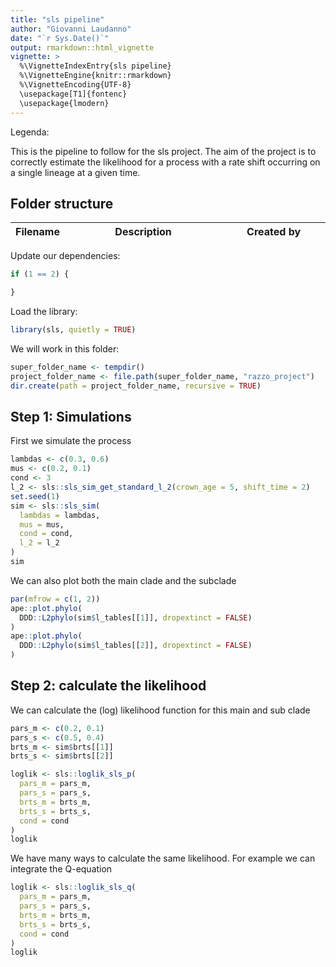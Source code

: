 ```yaml
---
title: "sls pipeline"
author: "Giovanni Laudanno"
date: "`r Sys.Date()`"
output: rmarkdown::html_vignette
vignette: >
  %\VignetteIndexEntry{sls pipeline}
  %\VignetteEngine{knitr::rmarkdown}
  %\VignetteEncoding{UTF-8}
  \usepackage[T1]{fontenc}
  \usepackage{lmodern}
---
```


Legenda:

This is the pipeline to follow for the sls project. 
The aim of the project is to correctly estimate the likelihood for a process with a rate shift occurring on a single lineage at a given time.

## Folder structure


Filename|Description|Created by
-------------|---------------------------------------|--------------------------

Update our dependencies:

```r
if (1 == 2) {

}
```

Load the library:

```r
library(sls, quietly = TRUE)
```

We will work in this folder:

```r
super_folder_name <- tempdir()
project_folder_name <- file.path(super_folder_name, "razzo_project") 
dir.create(path = project_folder_name, recursive = TRUE)
```

## Step 1: Simulations

First we simulate the process

```r
lambdas <- c(0.3, 0.6)
mus <- c(0.2, 0.1)
cond <- 3
l_2 <- sls::sls_sim_get_standard_l_2(crown_age = 5, shift_time = 2)
set.seed(1)
sim <- sls::sls_sim(
  lambdas = lambdas, 
  mus = mus, 
  cond = cond,
  l_2 = l_2
)
sim
```

We can also plot both the main clade and the subclade

```r
par(mfrow = c(1, 2))
ape::plot.phylo(
  DDD::L2phylo(sim$l_tables[[1]], dropextinct = FALSE)
)
ape::plot.phylo(
  DDD::L2phylo(sim$l_tables[[2]], dropextinct = FALSE)
)
```

## Step 2: calculate the likelihood

We can calculate the (log) likelihood function for this main and sub clade

```r
pars_m <- c(0.2, 0.1)
pars_s <- c(0.5, 0.4)
brts_m <- sim$brts[[1]]
brts_s <- sim$brts[[2]]

loglik <- sls::loglik_sls_p(
  pars_m = pars_m, 
  pars_s = pars_s, 
  brts_m = brts_m, 
  brts_s = brts_s, 
  cond = cond
)
loglik
```

We have many ways to calculate the same likelihood. For example we can integrate the Q-equation

```r
loglik <- sls::loglik_sls_q(
  pars_m = pars_m, 
  pars_s = pars_s, 
  brts_m = brts_m, 
  brts_s = brts_s, 
  cond = cond
)
loglik
```
